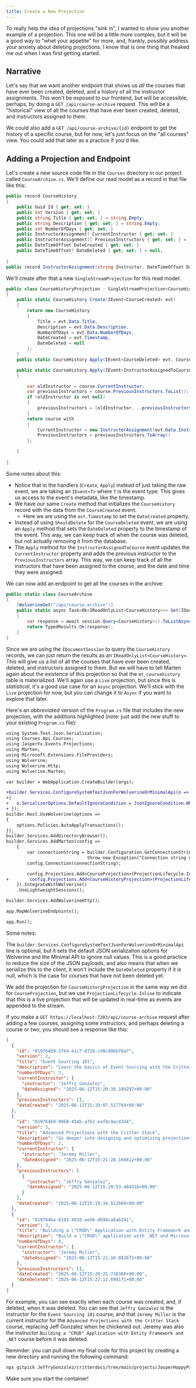 ```yaml
---
title: Create a New Projection
---
```



<Card title="Bonus Content">
To really help the idea of projections "sink in", I wanted to show you another example of a projection. This one will be a little more complex, but it will be a good way to "whet your appetite" for more, and, frankly, possibly address your anxiety about deleting projections. I know that is one thing that freaked me out when I was first getting started.
</Card>

## Narrative

Let's say that we want another endpoint that shows us *all* the courses that have ever been created, deleted, and a history of all the instructor assignments. This won't be exposed to our frontend, but will be accessible, perhaps, by doing a `GET /api/course-archive` request. This will be a "historical" view of all the courses that have ever been created, deleted, and instructors assigned to them.

We could also add a `GET /api/course-archive/{id}` endpoint to get the history of a specific course, but for now, let's just focus on the "all courses" view. You could add that later as a practice if you'd like.

## Adding a Projection and Endpoint

Let's create a new source code file in the `Courses` directory in our project called `CourseArchive.cs`. We'll define our read model as a record in that file like this:

```csharp title="CourseArchive.cs"
public record CourseHistory
{
    public Guid Id { get; set; }
    public int Version { get; set; }
    public string Title { get; set; } = string.Empty;
    public string Description { get; set; } = string.Empty;
    public int NumberOfDays { get; set; }
    public InstructorAssignment? CurrentInstructor { get; set; }
    public InstructorAssignment[] PreviousInstructors { get; set; } = [];
    public DateTimeOffset DateCreated { get; set; }
    public DateTimeOffset? DateDeleted { get; set; } = null;
   
}
public record InstructorAssignment(string Instructor, DateTimeOffset DateAssigned);
```

We'll create after that a new `SingleStreamProjection` for this read model:

```csharp title="CourseArchive.cs"
public class CourseHistoryProjection : SingleStreamProjection<CourseHistory, Guid>
{
    public static CourseHistory Create(IEvent<CourseCreated> evt)
    {
        return new CourseHistory
        {
            Title = evt.Data.Title,
            Description = evt.Data.Description,
            NumberOfDays = evt.Data.NumberOfDays,
            DateCreated = evt.Timestamp,
            DateDeleted = null
        };
    }
    public static CourseHistory Apply(IEvent<CourseDeleted> evt, CourseHistory course) => course with { DateDeleted = evt.Timestamp  };

    public static CourseHistory Apply(IEvent<InstructorAssignedToCourse> evt, CourseHistory course)
    {

        var oldInstructor = course.CurrentInstructor;
        var previousInstructors = course.PreviousInstructors.ToList();
        if (oldInstructor is not null)
        {
            previousInstructors = [oldInstructor, ..previousInstructors];
        }
        return course with
        {
            CurrentInstructor = new InstructorAssignment(evt.Data.Instructor, evt.Timestamp),
            PreviousInstructors = previousInstructors.ToArray()
        };
        
    }
   
}
```

Some notes about this:

- Notice that in the handlers (`Create`, `Apply`) instead of just taking the raw event, we are taking an `IEvent<T>` where `T` is the event type. This gives us access to the event's metadata, like the timestamp.
- We have our same `Create` method that initializes the `CourseHistory` record with the data from the `CourseCreated` event.
    - Here we are using the `evt.Timestamp` to set the `DateCreated` property.
- Instead of using `ShouldDelete` for the `CourseDeleted` event, we are using an `Apply` method that sets the `DateDeleted` property to the timestamp of the event. This way, we can keep track of when the course was deleted, but not actually removing it from the database.
- The `Apply` method for the `InstructorAssignedToCourse` event updates the `CurrentInstructor` property and adds the previous instructor to the `PreviousInstructors` array. This way, we can keep track of all the instructors that have been assigned to the course, and the date and time they were assigned.

We can now add an endpoint to get all the courses in the archive:

```csharp title="CourseArchive.cs"
public static class CourseArchive
{
    [WolverineGet("/api/course-archive")]
    public static async Task<Ok<IReadOnlyList<CourseHistory>>> Get(IDocumentSession session)
    {
        var response = await session.Query<CourseHistory>().ToListAsync();
        return TypedResults.Ok(response);
    }
}
```

Since we are using the `IDocumentSession` to query the `CourseHistory` records, we can just return the results as an `IReadOnlyList<CourseHistory>`. This will give us a list of all the courses that have ever been created, deleted, and instructors assigned to them. But we will have to tell Marten again about the existence of this projection so that the `mt_coursehistory` table is materialized. We'll again use a `Live` projection, but since this is *statistical*, it's a good use case for an `Async` projection.  We'll stick with the `Live` projection for now, but you can change it to `Async` if you want to explore that later.

Here's an *abbreviated* version of the `Program.cs` file that includes the new projection, with the additions highlighted (note: just add the new stuff to your existing `Program.cs` file):

```diff lang="csharp"
using System.Text.Json.Serialization;
using Courses.Api.Courses;
using JasperFx.Events.Projections;
using Marten;
using Microsoft.Extensions.FileProviders;
using Wolverine;
using Wolverine.Http;
using Wolverine.Marten;

var builder = WebApplication.CreateBuilder(args);

+builder.Services.ConfigureSystemTextJsonForWolverineOrMinimalApi(o =>
+{
+   o.SerializerOptions.DefaultIgnoreCondition = JsonIgnoreCondition.WhenWritingNull;   
+ });
builder.Host.UseWolverine(options =>
{
    options.Policies.AutoApplyTransactions();
});
builder.Services.AddDirectoryBrowser();
builder.Services.AddMarten(config =>
    {
        var connectionString = builder.Configuration.GetConnectionString("db") ??
                               throw new Exception("Connection string not found");
        config.Connection(connectionString);

        config.Projections.Add<CourseProjection>(ProjectionLifecycle.Inline);
+        config.Projections.Add<CourseHistoryProjection>(ProjectionLifecycle.Inline);
    }).IntegrateWithWolverine()
    .UseLightweightSessions();

builder.Services.AddWolverineHttp();

app.MapWolverineEndpoints();

app.Run();
``` 

Some notes:

The `builder.Services.ConfigureSystemTextJsonForWolverineOrMinimalApi` line is optional, but it sets the default JSON serialization options for Wolverine and the Minimal API to ignore null values. This is a good practice to reduce the size of the JSON payloads, and also means that when we serialize this to the client, it won't include the `DateDeleted` property if it is null, which is the case for courses that have not been deleted yet.

We add the projection for `CourseHistoryProjection` in the same way we did for `CourseProjection`, but we use `ProjectionLifecycle.Inline` to indicate that this is a live projection that will be updated in real-time as events are appended to the stream.

If you make a `GET https://localhost:7203/api/course-archive` request after adding a few courses, assigning some instructors, and perhaps deleting a course or two, you should see a response like this:

```json 
[
  {
    "id": "019764b9-2f64-41c7-8728-cd8c086b76a7",
    "version": 2,
    "title": "Event Sourcing 101",
    "description": "Learn the basics of Event Sourcing with the Critter Stack from JasperFx",
    "numberOfDays": 3,
    "currentInstructor": {
      "instructor": "Jeffry Gonzalez",
      "dateAssigned": "2025-06-12T15:20:38.109297+00:00"
    },
    "previousInstructors": [],
    "dateCreated": "2025-06-12T15:19:07.517769+00:00"
  },
  {
    "id": "019764b9-9968-454b-a7b2-eaf8c9ac43d4",
    "version": 3,
    "title": "Advanced Projections with the Critter Stack",
    "description": "Go deeper into designing and optimizing projections with the Critter Stack.",
    "numberOfDays": 2,
    "currentInstructor": {
      "instructor": "Jeremy Miller",
      "dateAssigned": "2025-06-12T15:21:28.166612+00:00"
    },
    "previousInstructors": [
      {
        "instructor": "Jeffry Gonzalez",
        "dateAssigned": "2025-06-12T15:20:53.484316+00:00"
      }
    ],
    "dateCreated": "2025-06-12T15:19:34.512668+00:00"
  },
  {
    "id": "019764ba-6183-4010-ae96-d698ca6ab341",
    "version": 3,
    "title": "Building a \"CRUD\" Application with Entity Framework and .NET",
    "description": "Build a \"CRUD\" application with .NET and Microsoft's Entity Framework.",
    "numberOfDays": 8,
    "currentInstructor": {
      "instructor": "Jeremy Miller",
      "dateAssigned": "2025-06-12T15:21:10.082672+00:00"
    },
    "previousInstructors": [],
    "dateCreated": "2025-06-12T15:20:25.736366+00:00",
    "dateDeleted": "2025-06-12T15:22:12.698171+00:00"
  }
]
```

For example, you can see exactly when each course was created, and, if deleted, when it was deleted. You can see that `Jeffry Gonzalez` is the instructor for the `Event Sourcing 101` course, and that `Jeremy Miller` is the current instructor for the `Advanced Projections with the Critter Stack` course, replacing Jeff Gonzalez when he chickened out. Jeremy was also the instructor `Building a "CRUD" Application with Entity Framework and .NET` course before it was deleted.


<Card title="The Final Code">
Reminder: you can pull down my final code for this project by creating a new directory and running the following command:

```bash
npx gitpick JeffryGonzalez/critterdocs/tree/main/projects/JasperHappyPath_Final
```
Make sure you start the container!
</Card>